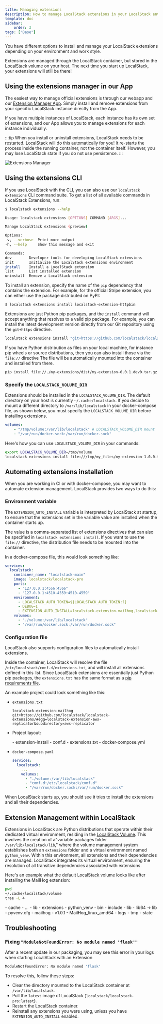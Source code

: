 ```yaml
---
title: Managing extensions
description: How to manage LocalStack extensions in your LocalStack environment.
template: doc
sidebar:
    order: 3
tags: ["Base"]
---
```



You have different options to install and manage your LocalStack extensions depending on your environment and work style.

Extensions are managed through the LocalStack container, but stored in the [LocalStack volume](/aws/capabilities/config/filesystem) on your host.
The next time you start up LocalStack, your extensions will still be there!

## Using the extensions manager in our App

The easiest way to manage official extensions is through our webapp and our [Extension Manager App](https://app.localstack.cloud/inst/default/extensions/manage).
Simply install and remove extensions from your specific LocalStack instance directly from the App.

If you have multiple instances of LocalStack, each instance has its own set of extensions,
and our App allows you to manage extensions for each instance individually.

:::tip
When you install or uninstall extensions, LocalStack needs to be restarted.
LocalStack will do this automatically for you!
It re-starts the process inside the running container, not the container itself.
However, you may lose LocalStack state if you do not use persistence.
:::

![Extensions Manager](/images/aws/extensions-manager.png)

## Using the extensions CLI

If you use LocalStack with the CLI, you can also use our `localstack extensions` CLI command suite.
To get a list of all available commands in LocalStack Extensions, run:

```bash
$ localstack extensions --help

Usage: localstack extensions [OPTIONS] COMMAND [ARGS]...

Manage LocalStack extensions (preview)

Options:
-v, --verbose  Print more output
-h, --help     Show this message and exit

Commands:
dev        Developer tools for developing LocalStack extensions
init       Initialize the LocalStack extensions environment
install    Install a LocalStack extension
list       List installed extension
uninstall  Remove a LocalStack extension
```

To install an extension, specify the name of the `pip` dependency that contains the extension.
For example, for the official Stripe extension, you can either use the package distributed on PyPI:

```bash
$ localstack extensions install localstack-extension-httpbin
```

Extensions are just Python pip packages, and the `install` command will accept anything that resolves to a valid pip package.
For example, you can install the latest development version directly from our Git repository using the `git+https` directive.

```bash
localstack extensions install "git+https://github.com/localstack/localstack-extensions/#egg=localstack-extension-httpbin&subdirectory=httpbin"
```

If you have Python distribution as files on your local machine, for instance pip wheels or source distributions, then you can also install those via the `file://` directive
The file will be automatically mounted into the container and installed from there.

```bash
pip install file://./my-extensions/dist/my-extension-0.0.1.dev0.tar.gz
```

### Specify the `LOCALSTACK_VOLUME_DIR`

Extensions should be installed in the `LOCALSTACK_VOLUME_DIR`.
The default directory on your host is currently `~/.cache/localstack`.
If you decide to mount a different directory to `/var/lib/localstack` in your docker-compose file, as shown below, you must specify the `LOCALSTACK_VOLUME_DIR` before installing extensions.

```yaml
volumes:
    - "/tmp/volume:/var/lib/localstack" # LOCALSTACK_VOLUME_DIR mount
    - "/var/run/docker.sock:/var/run/docker.sock"
```

Here's how you can use `LOCALSTACK_VOLUME_DIR` in your commands:

```bash
export LOCALSTACK_VOLUME_DIR=/tmp/volume
localstack extensions install file:///tmp/my_files/my-extension-1.0.0.tar.gz
```

## Automating extensions installation

When you are working in CI or with docker-compose, you may want to automate extension management.
LocalStack provides two ways to do this:

### Environment variable

The `EXTENSION_AUTO_INSTALL` variable is interpreted by LocalStack at startup,
to ensure that the extensions set in the variable value are installed when the container starts up.

The value is a comma-separated list of extensions directives that can also be specified in `localstack extensions install`.
If you want to use the `file://` directive, the distribution file needs to be mounted into the container.

In a docker-compose file, this would look something like:

```yaml showLineNumbers
services:
  localstack:
    container_name: "localstack-main"
    image: localstack/localstack-pro
    ports:
      - "127.0.0.1:4566:4566"
      - "127.0.0.1:4510-4559:4510-4559"
    environment:
      - LOCALSTACK_AUTH_TOKEN=${LOCALSTACK_AUTH_TOKEN:?}
      - DEBUG=1
      - EXTENSION_AUTO_INSTALL=localstack-extension-mailhog,localstack-extension-httpbin
    volumes:
      - "./volume:/var/lib/localstack"
      - "/var/run/docker.sock:/var/run/docker.sock"
```

### Configuration file

LocalStack also supports configuration files to automatically install extensions.

Inside the container, LocalStack will resolve the file `/etc/localstack/conf.d/extensions.txt`, and will install all extensions defined in this list.
Since LocalStack extensions are essentially just Python pip packages, the `extensions.txt` has the same format as a [pip requirements file](https://pip.pypa.io/en/stable/reference/requirements-file-format/).

An example project could look something like this:

* `extensions.txt`

  ```text
  localstack-extension-mailhog
  git+https://github.com/localstack/localstack-extensions/#egg=localstack-extension-aws-replicator&subdirectory=aws-replicator
  ```

* Project layout:

    <FileTree>
    - extension-install
      - conf.d
        - extensions.txt
    - docker-compose.yml
    </FileTree>

* `docker-compose.yaml`

    ```yaml showLineNumbers
    services:
      localstack:
        ...
        volumes:
          - "./volume:/var/lib/localstack"
          - "conf.d:/etc/localstack/conf.d"
          - "/var/run/docker.sock:/var/run/docker.sock"
    ```

When LocalStack starts up, you should see it tries to install the extensions and all their dependencies.

## Extension Management within LocalStack

Extensions in LocalStack are Python distributions that operate within their dedicated virtual environment, residing in the [LocalStack Volume](/aws/capabilities/config/filesystem).
This involves the creation of a"variable packages folder `/var/lib/localstack/lib`," where the volume management system establishes both an `extensions` folder and a virtual environment named `python_venv`.
Within this environment, all extensions and their dependencies are managed.
LocalStack integrates its virtual environment, ensuring the resolution of all transitive dependencies associated with extensions.

Here's an example what the default LocalStack volume looks like after installing the MailHog extension:

```bash
pwd
~/.cache/localstack/volume
tree -L 4
```

<FileTree>
- cache
  - ...
- lib
  - extensions
    - python_venv
      - bin
      - include
      - lib
      - lib64 -> lib
      - pyvenv.cfg
  - mailhog
    - v1.0.1
      - MailHog_linux_amd64
- logs
- tmp
  - state
</FileTree>

## Troubleshooting

### Fixing `"ModuleNotFoundError: No module named 'flask'"`

After a recent update in our packaging, you may see this error in your logs when starting LocalStack with an Extension:

```bash
ModuleNotFoundError: No module named 'flask'
```

To resolve this, follow these steps:

* Clear the directory mounted to the LocalStack container at `/var/lib/localstack`.
* Pull the `latest` image of LocalStack (`localstack/localstack-pro:latest`).
* Restart the LocalStack container.
* Reinstall any extensions you were using, unless you have `EXTENSION_AUTO_INSTALL` enabled.